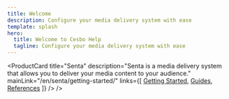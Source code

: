 ```yaml
---
title: Welcome
description: Configure your media delivery system with ease
template: splash
hero:
  title: Welcome to Cesbo Help
  tagline: Configure your media delivery system with ease
---
```


<ProductCard
   title="Senta"
    description="Senta is a media delivery system that allows you to deliver your media content to your audience."
    mainLink="/en/senta/getting-started/"
    links={[
        <a href="/en/senta/getting-started/">Getting Started</a>,
        <a href="/en/senta/guides/">Guides</a>,
        <a href="/en/senta/references/">References</a>
    ]}
/>
  /> 